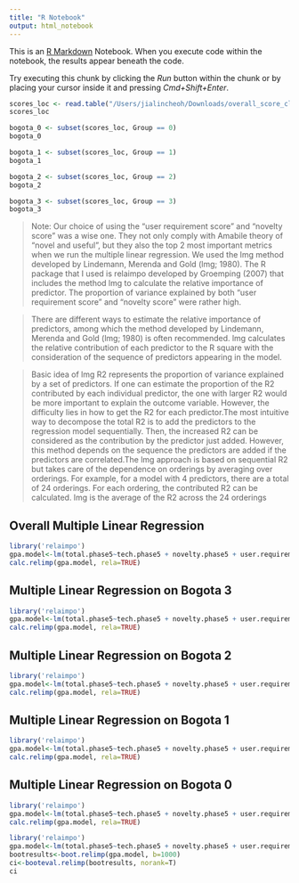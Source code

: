 ```yaml
---
title: "R Notebook"
output: html_notebook
---
```


This is an [R Markdown](http://rmarkdown.rstudio.com) Notebook. When you execute code within the notebook, the results appear beneath the code. 

Try executing this chunk by clicking the *Run* button within the chunk or by placing your cursor inside it and pressing *Cmd+Shift+Enter*. 

```r
scores_loc <- read.table("/Users/jialincheoh/Downloads/overall_score_click_result.csv", header=TRUE, sep = ",")
scores_loc
```

```r
bogota_0 <- subset(scores_loc, Group == 0)
bogota_0
```
```r
bogota_1 <- subset(scores_loc, Group == 1)
bogota_1
```
```r
bogota_2 <- subset(scores_loc, Group == 2)
bogota_2
```
```r
bogota_3 <- subset(scores_loc, Group == 3)
bogota_3
```
> Note: Our choice of using the "user requirement score" and "novelty score" was a wise one. They not only comply with Amabile theory of "novel and useful", but they also the top 2 most important metrics when we run the multiple linear regression. We used the lmg method developed by Lindemann, Merenda and Gold (lmg; 1980). The R package that I used is relaimpo developed by Groemping (2007) that includes the method lmg to calculate the relative importance of predictor. The proportion of variance explained by both "user requirement score" and "novelty score" were rather high. 

> There are different ways to estimate the relative importance of predictors,
among which the method developed by Lindemann, Merenda and Gold (lmg; 1980) is often
recommended. lmg calculates the relative contribution of each predictor to the R square with
the consideration of the sequence of predictors appearing in the model.

> Basic idea of lmg 
R2 represents the proportion of variance explained by a set of predictors. If one can estimate
the proportion of the R2 contributed by each individual predictor, the one with larger R2
would be more important to explain the outcome variable. However, the difficulty lies in how
to get the R2 for each predictor.The most intuitive way to decompose the total R2
is to add the predictors to the regression model sequentially. Then, the increased R2
can be considered as the contribution by the predictor just added. However, this method depends on the sequence the predictors are added if the predictors are correlated.The lmg approach is based on sequential R2 but takes care of the dependence on orderings by averaging over orderings. For example, for a model with 4 predictors, there are a total of 24 orderings. For each ordering, the contributed R2 can be calculated. lmg is the average of the R2 across the 24 orderings

## Overall Multiple Linear Regression 

```r
library('relaimpo')
gpa.model<-lm(total.phase5~tech.phase5 + novelty.phase5 + user.requirement.phase5 + tech.phase5 + infovis.phase5, data=scores_loc)
calc.relimp(gpa.model, rela=TRUE)
```

## Multiple Linear Regression on Bogota 3

```r
library('relaimpo')
gpa.model<-lm(total.phase5~tech.phase5 + novelty.phase5 + user.requirement.phase5 + tech.phase5 + infovis.phase5, data=bogota_3)
calc.relimp(gpa.model, rela=TRUE)
```
## Multiple Linear Regression on Bogota 2

```r
library('relaimpo')
gpa.model<-lm(total.phase5~tech.phase5 + novelty.phase5 + user.requirement.phase5 + tech.phase5 + infovis.phase5, data=bogota_2)
calc.relimp(gpa.model, rela=TRUE)
```
## Multiple Linear Regression on Bogota 1

```r
library('relaimpo')
gpa.model<-lm(total.phase5~tech.phase5 + novelty.phase5 + user.requirement.phase5 + tech.phase5 + infovis.phase5, data=bogota_1)
calc.relimp(gpa.model, rela=TRUE)
```

## Multiple Linear Regression on Bogota 0

```r
library('relaimpo')
gpa.model<-lm(total.phase5~tech.phase5 + novelty.phase5 + user.requirement.phase5 + tech.phase5 + infovis.phase5, data=bogota_0)
calc.relimp(gpa.model, rela=TRUE)
```

```r
library('relaimpo')
gpa.model<-lm(total.phase5~tech.phase5 + novelty.phase5 + user.requirement.phase5 + tech.phase5 + infovis.phase5, data=bogota_3)
bootresults<-boot.relimp(gpa.model, b=1000)
ci<-booteval.relimp(bootresults, norank=T)
ci
```

